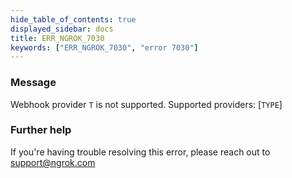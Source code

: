 ```yaml
---
hide_table_of_contents: true
displayed_sidebar: docs
title: ERR_NGROK_7030
keywords: ["ERR_NGROK_7030", "error 7030"]
---
```


### Message

Webhook provider `T` is not supported. Supported providers: [`TYPE`]

### Further help

If you're having trouble resolving this error, please reach out to [support@ngrok.com](mailto:support@ngrok.com?subject=Help%20with%20ERR_NGROK_7030)
